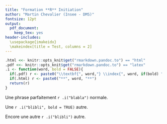 ```yaml
---
title: "Formation **R** Initiation"
author: "Martin Chevalier (Insee - DMS)"
fontsize: 12pt
output: 
  pdf_document:
    keep_tex: yes
header-includes: 
  \usepackage{imakeidx}
  \makeindex[title = Test, columns = 2]
---
```



```r
.html <<- knitr::opts_knit$get("rmarkdown.pandoc.to") == "html"
.pdf <<- knitr::opts_knit$get("rmarkdown.pandoc.to") == "latex"
.i <- function(word, bold = FALSE){
  if(.pdf) r <- paste0("\\textbf{", word,"} \\index{", word, if(bold) "|textbf" else "",  "}")
  if(.html) r <- paste0("**", word, "**")
  return(r)
}
```

Une phrase parfaitement `r .i("blabla")` normale. 

Une `r .i("blibli", bold = TRUE)` autre. 

\newpage

Encore une autre `r .i("blibli")` autre. 



\printindex